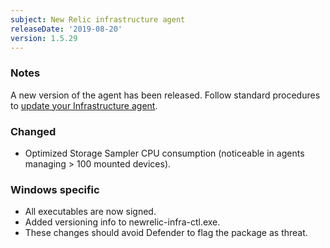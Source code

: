 ```yaml
---
subject: New Relic infrastructure agent
releaseDate: '2019-08-20'
version: 1.5.29
---
```


### Notes

A new version of the agent has been released. Follow standard procedures to [update your Infrastructure agent](/docs/infrastructure/new-relic-infrastructure/installation/update-infrastructure-agent).

### Changed

* Optimized Storage Sampler CPU consumption (noticeable in agents managing > 100 mounted devices).

### Windows specific

* All executables are now signed.
* Added versioning info to newrelic-infra-ctl.exe.
* These changes should avoid Defender to flag the package as threat.
